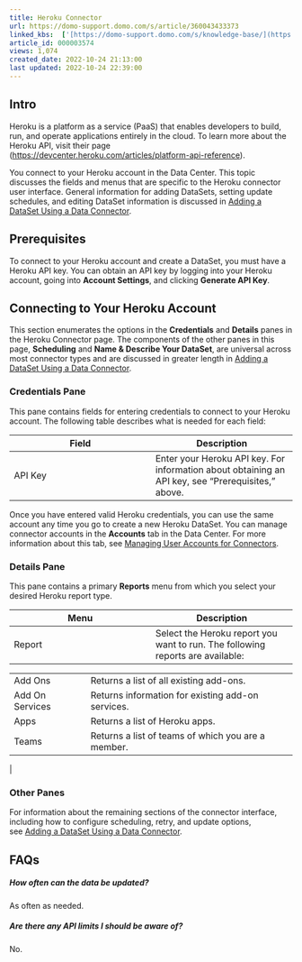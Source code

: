 ```yaml
---
title: Heroku Connector
url: https://domo-support.domo.com/s/article/360043433373
linked_kbs:  ['[https://domo-support.domo.com/s/knowledge-base/](https://domo-support.domo.com/s/knowledge-base/)', '[https://domo-support.domo.com/s/](https://domo-support.domo.com/s/)', '[https://domo-support.domo.com/s/topic/0TO5w000000ZammGAC](https://domo-support.domo.com/s/topic/0TO5w000000ZammGAC)', '[https://domo-support.domo.com/s/topic/0TO5w000000ZanLGAS](https://domo-support.domo.com/s/topic/0TO5w000000ZanLGAS)', '[https://domo-support.domo.com/s/topic/0TO5w000000ZaoQGAS](https://domo-support.domo.com/s/topic/0TO5w000000ZaoQGAS)', '[https://domo-support.domo.com/s/article/360042926274](https://domo-support.domo.com/s/article/360042926274)', '[https://domo-support.domo.com/s/article/360042926054](https://domo-support.domo.com/s/article/360042926054)', '[https://domo-support.domo.com/s/article/360043433373](https://domo-support.domo.com/s/article/360043433373)', '[https://domo-support.domo.com/s/topic/0TO5w000000ZaoQGAS/api-connectors](https://domo-support.domo.com/s/topic/0TO5w000000ZaoQGAS/api-connectors)', '[https://domo-support.domo.com/s/article/360043429933](https://domo-support.domo.com/s/article/360043429933)', '[https://domo-support.domo.com/s/article/360043429953](https://domo-support.domo.com/s/article/360043429953)', '[https://domo-support.domo.com/s/article/360042925494](https://domo-support.domo.com/s/article/360042925494)', '[https://domo-support.domo.com/s/article/360043429913](https://domo-support.domo.com/s/article/360043429913)', '[https://domo-support.domo.com/s/article/4408174643607](https://domo-support.domo.com/s/article/4408174643607)', '[https://domo-support.domo.com/s/login/](https://domo-support.domo.com/s/login/)']
article_id: 000003574
views: 1,074
created_date: 2022-10-24 21:13:00
last updated: 2022-10-24 22:39:00
---
```




Intro
-----


Heroku is a platform as a service (PaaS) that enables developers to build, run, and operate applications entirely in the cloud. To learn more about the Heroku API, visit their page (<https://devcenter.heroku.com/articles/platform-api-reference>).


You connect to your Heroku account in the Data Center. This topic discusses the fields and menus that are specific to the Heroku connector user interface. General information for adding DataSets, setting update schedules, and editing DataSet information is discussed in [Adding a DataSet Using a Data Connector](/s/article/360042926274).


Prerequisites
-------------


To connect to your Heroku account and create a DataSet, you must have a Heroku API key. You can obtain an API key by logging into your Heroku account, going into **Account Settings**, and clicking **Generate API Key**. 


Connecting to Your Heroku Account
---------------------------------


This section enumerates the options in the **Credentials** and **Details** panes in the Heroku Connector page. The components of the other panes in this page, **Scheduling** and **Name & Describe Your DataSet**, are universal across most connector types and are discussed in greater length in [Adding a DataSet Using a Data Connector](/s/article/360042926274 "Adding a DataSet Using a Data Connector").


### Credentials Pane


This pane contains fields for entering credentials to connect to your Heroku account. The following table describes what is needed for each field:  




| Field | Description |
| --- | --- |
| API Key | Enter your Heroku API key. For information about obtaining an API key, see "Prerequisites," above. |


Once you have entered valid Heroku credentials, you can use the same account any time you go to create a new Heroku DataSet. You can manage connector accounts in the **Accounts** tab in the Data Center. For more information about this tab, see [Managing User Accounts for Connectors](/s/article/360042926054 "Managing User Accounts for Connectors").


### Details Pane


This pane contains a primary **Reports** menu from which you select your desired Heroku report type.




| Menu | Description |
| --- | --- |
| Report | Select the Heroku report you want to run. The following reports are available:

|  |  |
| --- | --- |
| Add Ons | Returns a list of all existing add-ons. |
| Add On Services | Returns information for existing add-on services. |
| Apps | Returns a list of Heroku apps. |
| Teams | Returns a list of teams of which you are a member. |

 |


### Other Panes


For information about the remaining sections of the connector interface, including how to configure scheduling, retry, and update options, see [Adding a DataSet Using a Data Connector](/s/article/360042926274).


FAQs
----


##### How often can the data be updated?


As often as needed.


##### Are there any API limits I should be aware of?


No.

